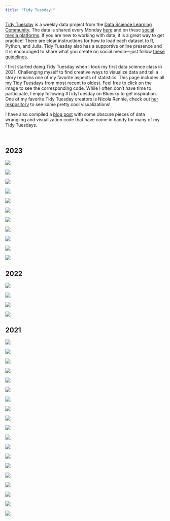 ```yaml
---
title: "Tidy Tuesday!"
---
```


[Tidy Tuesday](https://github.com/rfordatascience/tidytuesday) is a weekly data project from the [Data Science Learning Community](https://dslc.io/). The data is shared every Monday [here](https://github.com/rfordatascience/tidytuesday) and on these [social media platforms](https://github.com/rfordatascience/tidytuesday/blob/main/dataset_announcements.md). If you are new to working with data, it is a great way to get practice! There are clear instructions for how to load each dataset to R, Python, and Julia. Tidy Tuesday also has a supportive online presence and it is encouraged to share what you create on social media---just follow [these guidelines](https://github.com/rfordatascience/tidytuesday/blob/main/sharing.md).

I first started doing Tidy Tuesday when I took my first data science class in 2021. Challenging myself to find creative ways to visualize data and tell a story remains one of my favorite aspects of statistics. This page includes all my Tidy Tuesdays from most recent to oldest. Feel free to click on the image to see the corresponding code. While I often don't have time to participate, I enjoy following #TidyTuesday on Bluesky to get inspiration. One of my favorite Tidy Tuesday creators is Nicola Rennie, check out [her respository](https://github.com/nrennie/tidytuesday) to see some pretty cool visualizations!

::: link


::: link-container
I have also compiled a [blog post](./rtricks/index.qmd) with some obscure pieces of data wrangling and visualization code that have come in handy for many of my Tidy Tuesdays. 
:::
:::

<br>


## 2023

::: {layout-ncol="3"}
[![](images/tidytuesdays/tt29.jpeg)](https://github.com/efranke22/tidytuesday/blob/main/2023/tidyHolidayMovies.Rmd)

[![](images/tidytuesdays/tt28.jpeg)](https://github.com/efranke22/tidytuesday/blob/main/2023/week30/tidyScurvy.Rmd)

[![](images/tidytuesdays/tt27.jpeg)](https://github.com/efranke22/tidytuesday/blob/main/2023/tidyTemps.Rmd)

[![](images/tidytuesdays/tt26.jpeg)](https://github.com/efranke22/tidytuesday/blob/main/2023/tidyMarkers.Rmd)

[![](images/tidytuesdays/tt25.jpeg)](https://github.com/efranke22/tidytuesday/blob/main/2023/tidyUfo.Rmd)

[![](images/tidytuesdays/tt24.jpeg)](https://github.com/efranke22/tidytuesday/blob/main/2023/tidySafi.Rmd)

[![](images/tidytuesdays/tt23.jpeg)](https://github.com/efranke22/tidytuesday/blob/main/2023/tidyEnergy.Rmd)

[![](images/tidytuesdays/tt22.jpeg)](https://github.com/efranke22/tidytuesday/blob/main/2023/tidyOldPeople.Rmd)

[![](images/tidytuesdays/tt21.jpeg)](https://github.com/efranke22/tidytuesday/blob/main/2023/tidySquirrels.Rmd)

[![](images/tidytuesdays/tt20.jpeg)](https://github.com/efranke22/tidytuesday/blob/main/2023/tidyTornados.Rmd)

[![](images/tidytuesdays/tt19.jpeg)](https://github.com/efranke22/tidytuesday/blob/main/2023/artists_week3.Rmd)
:::

## 2022

::: {layout-ncol="3"}
[![](images/tidytuesdays/tt18.jpeg)](https://github.com/efranke22/tidytuesday/blob/main/2022/eurovision_week20.Rmd)

[![](images/tidytuesdays/tt17.jpeg)](https://github.com/efranke22/tidytuesday/blob/main/2022/wordle.Rmd)

[![](images/tidytuesdays/tt16.jpeg)](https://github.com/efranke22/tidytuesday/blob/main/2022/chocolate_week3.Rmd)

[![](images/tidytuesdays/tt15.jpeg)](https://github.com/efranke22/tidytuesday/blob/main/2022/bees_week2.Rmd)
:::

## 2021

::: {layout-ncol="3"}
[![](images/tidytuesdays/nyeRun.gif)](https://github.com/efranke22/tidytuesday/blob/main/2021/december2021/nyeRun.gif)

[![](images/tidytuesdays/tt14.jpeg)](https://github.com/efranke22/tidytuesday/blob/main/2021/december2021/tidytuesday_starbucks.Rmd)

[![](images/tidytuesdays/yearPropCrimes.gif)](https://github.com/efranke22/tidytuesday/blob/main/2021/november2021/tidytuesday45_crimes.Rmd)

[![](images/tidytuesdays/tt13.jpeg)](https://github.com/efranke22/tidytuesday/blob/main/2021/october2021/tidytuesday_44running.Rmd)

[![](images/tidytuesdays/tt12.jpeg)](https://github.com/efranke22/tidytuesday/blob/main/2021/october2021/tidytuesday43_pumpkins.Rmd)

[![](images/tidytuesdays/tt11.jpeg)](https://github.com/efranke22/tidytuesday/blob/main/2021/august2021/tidytuesday36_birdbaths.Rmd)

[![](images/tidytuesdays/lemur_age2.gif)](https://github.com/efranke22/tidytuesday/blob/main/2021/august2021/tidytuesday35_lemurs.Rmd)

[![](images/tidytuesdays/tt10.jpeg)](https://github.com/efranke22/tidytuesday/blob/main/2021/august2021/tidytuesday_week33.Rmd)

[![](images/tidytuesdays/tt9.jpeg)](https://github.com/efranke22/tidytuesday/blob/main/2021/august2021/tidytuesday_week32.Rmd)

[![](images/tidytuesdays/drought_sev_map.gif)](https://github.com/efranke22/tidytuesday/blob/main/2021/july2021/tidytuesday_week30.Rmd)

[![](images/tidytuesdays/tt8.jpeg)](https://github.com/efranke22/tidytuesday/blob/main/2021/july2021/tidytuesday_week29.Rmd)

[![](images/tidytuesdays/tt7.jpeg)](https://github.com/efranke22/tidytuesday/blob/main/2021/july2021/tidy_tuesday_week28.Rmd)

[![](images/tidytuesdays/tt6.jpeg)](https://github.com/efranke22/tidytuesday/blob/main/2021/june2021/tidy_tuesday_week27.Rmd)

[![](images/tidytuesdays/tt5.jpeg)](https://github.com/efranke22/tidytuesday/blob/main/2021/june2021/tidy_tuesday_week_26.Rmd)

[![](images/tidytuesdays/city_walking.gif)](https://github.com/efranke22/tidytuesday/blob/main/2021/june2021/tidy_tuesday_week_26.Rmd)

[![](images/tidytuesdays/tt4.jpeg)](https://github.com/efranke22/tidytuesday/blob/main/2021/june2021/TidyTuesdayWeek25.Rmd)

[![](images/tidytuesdays/tt3.jpeg)](https://github.com/efranke22/tidytuesday/blob/main/2021/june2021/Tidy%20Tuesday%20Week%2024.Rmd)

[![](images/tidytuesdays/tt2.jpeg)](https://github.com/efranke22/tidytuesday/blob/main/2021/june2021/Tidy%20Tuesday%20week%2023.Rmd)

[![](images/tidytuesdays/tt1.jpeg)](https://github.com/efranke22/tidytuesday/blob/main/2021/june2021/Tidy%20Tuesday%20%231.Rmd)
:::
